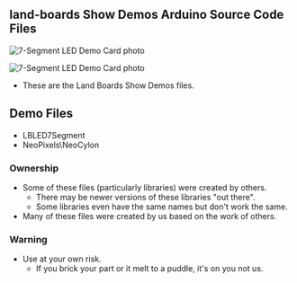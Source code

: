 == land-boards Show Demos Arduino Source Code Files ==

<img src="http://land-boards.com/blwiki/images/6/63/LB_Scroll_IMG_5929_cropped_720px.JPG" alt="7-Segment LED Demo Card photo"></img>

<img src="http://land-boards.com/blwiki/images/5/54/NeoCylon-489px.JPG" alt="7-Segment LED Demo Card photo"></img>

* These are the Land Boards Show Demos files.

== Demo Files ==

* LBLED7Segment
* NeoPixels\NeoCylon

=== Ownership ===

* Some of these files (particularly libraries) were created by others.
** There may be newer versions of these libraries "out there".
** Some libraries even have the same names but don't work the same.
* Many of these files were created by us based on the work of others.

=== Warning ===

* Use at your own risk.
** If you brick your part or it melt to a puddle, it's on you not us.
